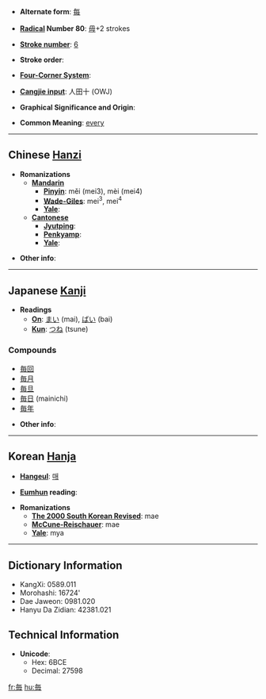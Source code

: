 * '''Alternate form''': [[每]]

* '''[[Wiktionary:Chinese radical index| Radical]] Number 80''': [[Wiktionary:Chinese radical index 毋|毋]]+2 strokes

* '''[[Wiktionary:Chinese total strokes index|Stroke number]]''': [[Wiktionary:Chinese total strokes index 6|6]]

* '''Stroke order''': 

* '''[[Wiktionary:Chinese four corner index|Four-Corner System]]''': 

* '''[[Wiktionary:Chinese Cangjie index|Cangjie input]]''': 人田十 (OWJ)

* '''Graphical Significance and Origin''': 

* '''Common Meaning''': [[every]]

----

== Chinese [[Hanzi]] ==

* '''Romanizations'''
** '''[[Mandarin]]'''
*** '''[[Pinyin]]''': měi (mei3), mèi (mei4)
*** '''[[Wade-Giles]]''': mei<sup>3</sup>, mei<sup>4</sup>
*** '''[[Yale]]''': 
** '''[[Cantonese]]'''
*** '''[[Jyutping]]''':
*** '''[[Penkyamp]]''': 
*** '''[[Yale]]''': 

* '''Other info''': 

----

== Japanese [[Kanji]] ==

* '''Readings'''
** '''[[On]]''': [[まい]] (mai), [[ばい]] (bai)
** '''[[Kun]]''': [[つね]] (tsune)

===Compounds===
*[[毎回]]
*[[毎月]]
*[[毎旦]]
*[[毎日]] (mainichi)
*[[毎年]]

* '''Other info''':  

----

== Korean [[Hanja]] ==

* '''[[Hangeul]]''': [[매]]

* '''[[Eumhun]] reading''': 

* '''Romanizations'''
** '''[[The 2000 South Korean Revised Romanization|The 2000 South Korean Revised]]''': mae
** '''[[McCune-Reischauer]]''': mae
** '''[[Yale]]''': mya

----

== Dictionary Information ==

* KangXi: 0589.011
* Morohashi: 16724'
* Dae Jaweon: 0981.020
* Hanyu Da Zidian: 42381.021

== Technical Information ==

* '''Unicode''':
** Hex: 6BCE
** Decimal: 27598

[[fr:毎]]
[[hu:毎]]